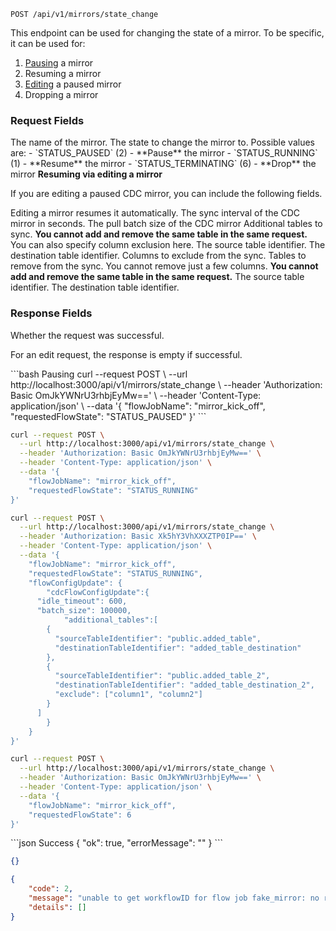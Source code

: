 
```http
POST /api/v1/mirrors/state_change
```

This endpoint can be used for changing the state of a mirror. To be specific, it can be used for:
1. [Pausing](/features/pause-mirror) a mirror
2. Resuming a mirror
3. [Editing](/features/edit-mirror) a paused mirror
4. Dropping a mirror

### Request Fields
<ParamField path="flowJobName" type="string" required>
The name of the mirror.
</ParamField>

<ParamField path="requestedFlowState" type="string" required>
The state to change the mirror to. Possible values are:
- `STATUS_PAUSED` (2) - **Pause** the mirror
- `STATUS_RUNNING` (1) - **Resume** the mirror
- `STATUS_TERMINATING` (6) - **Drop** the mirror
</ParamField>
<b> Resuming via editing a mirror </b>

If you are editing a paused CDC mirror, you can include the following fields.

<Warning>
  Editing a mirror resumes it automatically.
</Warning>

<ParamField path="flowConfigUpdate" type="object"/>
<Expandable title="flowConfigUpdate">
<ParamField path="cdcFlowConfigUpdate" type="object"/>
<Expandable title="cdcFlowConfigUpdate">
<ParamField path="idle_timeout" type="number">
The sync interval of the CDC mirror in seconds.
</ParamField>
<ParamField path="batch_size" type="number">
The pull batch size of the CDC mirror
</ParamField>
<ParamField path="additional_tables" type="string">
Additional tables to sync. <b> You cannot add and remove the same table in the same request.</b>
You can also specify column exclusion here.
</ParamField>
<Expandable path="additional_tables" type="array">
<ParamField path="sourceTableIdentifier" type="string">
The source table identifier.
</ParamField>
<ParamField path="destinationTableIdentifier" type="string">
The destination table identifier.
</ParamField>
<ParamField path="exclude" type="array">
Columns to exclude from the sync.
</ParamField>
</Expandable>
<ParamField path="removed_tables" type="string">
Tables to remove from the sync. You cannot remove just a few columns.
<b> You cannot add and remove the same table in the same request.</b>
</ParamField>
<Expandable path="removed_tables" type="array">
<ParamField path="sourceTableIdentifier" type="string">
The source table identifier.
</ParamField>
<ParamField path="destinationTableIdentifier" type="string">
The destination table identifier.
</ParamField>
</Expandable>
</Expandable>
</Expandable>


### Response Fields
<ParamField path="Ok" type="boolean">
Whether the request was successful.
</ParamField>

For an edit request, the response is empty if successful.

<RequestExample>
```bash Pausing
curl --request POST \
  --url http://localhost:3000/api/v1/mirrors/state_change \
  --header 'Authorization: Basic OmJkYWNrU3rhbjEyMw==' \
  --header 'Content-Type: application/json' \
  --data '{
	"flowJobName": "mirror_kick_off",
	"requestedFlowState": "STATUS_PAUSED"
}'
```

```bash Resuming
curl --request POST \
  --url http://localhost:3000/api/v1/mirrors/state_change \
  --header 'Authorization: Basic OmJkYWNrU3rhbjEyMw==' \
  --header 'Content-Type: application/json' \
  --data '{
	"flowJobName": "mirror_kick_off",
	"requestedFlowState": "STATUS_RUNNING"
}'
```

```bash Edit and resume
curl --request POST \
  --url http://localhost:3000/api/v1/mirrors/state_change \
  --header 'Authorization: Basic Xk5hY3VhXXXZTP0IP==' \
  --header 'Content-Type: application/json' \
  --data '{
	"flowJobName": "mirror_kick_off",
	"requestedFlowState": "STATUS_RUNNING",
	"flowConfigUpdate": {
		"cdcFlowConfigUpdate":{
      "idle_timeout": 600,
      "batch_size": 100000,
			"additional_tables":[
        {
          "sourceTableIdentifier": "public.added_table",
          "destinationTableIdentifier": "added_table_destination"
        },
        {
          "sourceTableIdentifier": "public.added_table_2",
          "destinationTableIdentifier": "added_table_destination_2",
          "exclude": ["column1", "column2"]
        }
      ]
		}
	}
}'
```

```bash Dropping
curl --request POST \
  --url http://localhost:3000/api/v1/mirrors/state_change \
  --header 'Authorization: Basic OmJkYWNrU3rhbjEyMw==' \
  --header 'Content-Type: application/json' \
  --data '{
	"flowJobName": "mirror_kick_off",
	"requestedFlowState": 6
}'
```
</RequestExample>

<ResponseExample>
```json Success
{
	"ok": true,
	"errorMessage": ""
}
```

```json Success for edit request
{}
```

```json Error
{
	"code": 2,
	"message": "unable to get workflowID for flow job fake_mirror: no rows in result set",
	"details": []
}
```
</ResponseExample>
